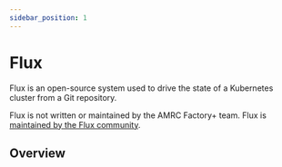 ```yaml
---
sidebar_position: 1
---
```



# Flux

Flux is an open-source system used to drive the state of a Kubernetes
cluster from a Git repository. 

Flux is not written or maintained by the AMRC Factory+ team. Flux is
[maintained by the Flux community](https://fluxcd.io).

## Overview

<EdgeCluster hilite="flux"/>

